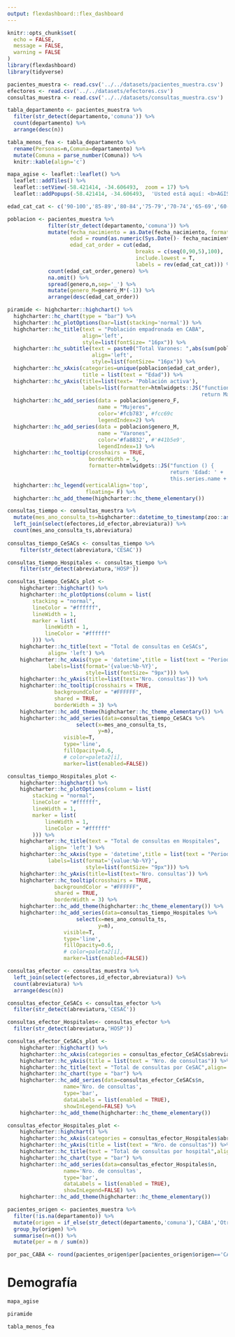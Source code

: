 ```yaml
---
output: flexdashboard::flex_dashboard
---     
```


```r
knitr::opts_chunk$set(
  echo = FALSE,
  message = FALSE,
  warning = FALSE
)
library(flexdashboard)
library(tidyverse)
```

```r
pacientes_muestra <- read.csv('../../datasets/pacientes_muestra.csv')
efectores <- read.csv('../../datasets/efectores.csv')
consultas_muestra <- read.csv('../../datasets/consultas_muestra.csv')
```

```r
tabla_departamento <- pacientes_muestra %>%
  filter(str_detect(departamento,'comuna')) %>% 
  count(departamento) %>%
  arrange(desc(n))

tabla_menos_fea <- tabla_departamento %>% 
  rename(Personas=n,Comuna=departamento) %>% 
  mutate(Comuna = parse_number(Comuna)) %>% 
  knitr::kable(align='c')
```

```r
mapa_agise <- leaflet::leaflet() %>%
  leaflet::addTiles() %>%
  leaflet::setView(-58.421414, -34.606493,  zoom = 17) %>%
  leaflet::addPopups(-58.421414, -34.606493,  'Usted está aquí: <b>AGISE</b>')
```

```r
edad_cat_cat <- c('90-100','85-89','80-84','75-79','70-74','65-69','60-64','55-59','50-54','45-49','40-44','35-39','30-34','25-29','20-24','15-19','10-14','5-9','0-4')

poblacion <- pacientes_muestra %>% 
             filter(str_detect(departamento,'comuna')) %>% 
             mutate(fecha_nacimiento = as.Date(fecha_nacimiento, format="%d/%m/%Y"),
                    edad = round(as.numeric(Sys.Date()- fecha_nacimiento)/365.25),
                    edad_cat_order = cut(edad,
                                         breaks = c(seq(0,90,5),100),
                                         include.lowest = T,
                                         labels = rev(edad_cat_cat))) %>%
             count(edad_cat_order,genero) %>%
             na.omit() %>% 
             spread(genero,n,sep='_') %>% 
             mutate(genero_M=genero_M*(-1)) %>% 
             arrange(desc(edad_cat_order))

piramide <- highcharter::highchart() %>%
  highcharter::hc_chart(type = "bar") %>%
  highcharter::hc_plotOptions(bar=list(stacking='normal')) %>%
  highcharter::hc_title(text = "Población empadronada en CABA",
                        align='left',
                        style=list(fontSize= "16px")) %>%
  highcharter::hc_subtitle(text = paste0("Total Varones: ",abs(sum(poblacion$genero_M))," | Total Mujeres:",sum(poblacion$genero_F)),
                           align='left',
                           style=list(fontSize= "16px")) %>%
  highcharter::hc_xAxis(categories=unique(poblacion$edad_cat_order),
                        title = list(text = "Edad")) %>%
  highcharter::hc_yAxis(title=list(text= 'Población activa'),
                        labels=list(formatter=htmlwidgets::JS("function () {
                                                              return Math.abs(this.value)}"))) %>%
  highcharter::hc_add_series(data = poblacion$genero_F,
                             name = "Mujeres",
                             color='#fcb783', #fcc69c
                             legendIndex=2) %>%
  highcharter::hc_add_series(data = poblacion$genero_M,
                             name = "Varones",
                             color='#fa8832', #'#41b5e9',
                             legendIndex=1) %>%
  highcharter::hc_tooltip(crosshairs = TRUE,
                          borderWidth = 5,
                          formatter=htmlwidgets::JS("function () {
                                                    return 'Edad: ' + '<b>' + this.x + '</b><br/>' +
                                                    this.series.name + ': ' + '<b>' + Math.abs(this.y) + '</b>'}")) %>%
  highcharter::hc_legend(verticalAlign='top',
                         floating= F) %>%
  highcharter::hc_add_theme(highcharter::hc_theme_elementary())
```

```r
consultas_tiempo <- consultas_muestra %>%
  mutate(mes_ano_consulta_ts=highcharter::datetime_to_timestamp(zoo::as.Date(fecha_consulta, format="%d/%m/%Y"))) %>% 
  left_join(select(efectores,id_efector,abreviatura)) %>% 
  count(mes_ano_consulta_ts,abreviatura) 
  
consultas_tiempo_CeSACs <- consultas_tiempo %>% 
    filter(str_detect(abreviatura,'CESAC')) 

consultas_tiempo_Hospitales <- consultas_tiempo %>% 
    filter(str_detect(abreviatura,'HOSP')) 

consultas_tiempo_CeSACs_plot <-
    highcharter::highchart() %>%
    highcharter::hc_plotOptions(column = list(
        stacking = "normal",
        lineColor = "#ffffff",
        lineWidth = 1,
        marker = list(
            lineWidth = 1,
            lineColor = "#ffffff"
        ))) %>%
    highcharter::hc_title(text = "Total de consultas en CeSACs",
             align= 'left') %>%
    highcharter::hc_xAxis(type = 'datetime',title = list(text = "Periodo"),
             labels=list(format='{value:%b-%Y}',
                         style=list(fontSize= "9px"))) %>%
    highcharter::hc_yAxis(title=list(text='Nro. consultas')) %>%
    highcharter::hc_tooltip(crosshairs = TRUE,
               backgroundColor = "#FFFFFF",
               shared = TRUE,
               borderWidth = 3) %>%
    highcharter::hc_add_theme(highcharter::hc_theme_elementary()) %>% 
    highcharter::hc_add_series(data=consultas_tiempo_CeSACs %>%
                      select(x=mes_ano_consulta_ts,
                             y=n),
                  visible=T,
                  type='line',
                  fillOpacity=0.6,
                  # color=paleta2[i],
                  marker=list(enabled=FALSE))

consultas_tiempo_Hospitales_plot <-
    highcharter::highchart() %>%
    highcharter::hc_plotOptions(column = list(
        stacking = "normal",
        lineColor = "#ffffff",
        lineWidth = 1,
        marker = list(
            lineWidth = 1,
            lineColor = "#ffffff"
        ))) %>%
    highcharter::hc_title(text = "Total de consultas en Hospitales",
             align= 'left') %>%
    highcharter::hc_xAxis(type = 'datetime',title = list(text = "Periodo"),
             labels=list(format='{value:%b-%Y}',
                         style=list(fontSize= "9px"))) %>%
    highcharter::hc_yAxis(title=list(text='Nro. consultas')) %>%
    highcharter::hc_tooltip(crosshairs = TRUE,
               backgroundColor = "#FFFFFF",
               shared = TRUE,
               borderWidth = 3) %>%
    highcharter::hc_add_theme(highcharter::hc_theme_elementary()) %>% 
    highcharter::hc_add_series(data=consultas_tiempo_Hospitales %>%
                      select(x=mes_ano_consulta_ts,
                             y=n),
                  visible=T,
                  type='line',
                  fillOpacity=0.6,
                  # color=paleta2[i],
                  marker=list(enabled=FALSE))
```

```r
consultas_efector <- consultas_muestra %>%
  left_join(select(efectores,id_efector,abreviatura)) %>% 
  count(abreviatura) %>%
  arrange(desc(n))

consultas_efector_CeSACs <- consultas_efector %>% 
  filter(str_detect(abreviatura,'CESAC'))

consultas_efector_Hospitales<- consultas_efector %>% 
  filter(str_detect(abreviatura,'HOSP'))

consultas_efector_CeSACs_plot <-
    highcharter::highchart() %>%
    highcharter::hc_xAxis(categories = consultas_efector_CeSACs$abreviatura) %>%
    highcharter::hc_yAxis(title = list(text = "Nro. de consultas")) %>%
    highcharter::hc_title(text = "Total de consultas por CeSAC",align='left') %>%
    highcharter::hc_chart(type = "bar") %>%
    highcharter::hc_add_series(data=consultas_efector_CeSACs$n,
                  name='Nro. de consultas',
                  type='bar',
                  dataLabels = list(enabled = TRUE),
                  showInLegend=FALSE) %>%
    highcharter::hc_add_theme(highcharter::hc_theme_elementary())

consultas_efector_Hospitales_plot <-
    highcharter::highchart() %>%
    highcharter::hc_xAxis(categories = consultas_efector_Hospitales$abreviatura) %>%
    highcharter::hc_yAxis(title = list(text = "Nro. de consultas")) %>%
    highcharter::hc_title(text = "Total de consultas por hospital",align='left') %>%
    highcharter::hc_chart(type = "bar") %>%
    highcharter::hc_add_series(data=consultas_efector_Hospitales$n,
                  name='Nro. de consultas',
                  type='bar',
                  dataLabels = list(enabled = TRUE),
                  showInLegend=FALSE) %>%
    highcharter::hc_add_theme(highcharter::hc_theme_elementary())
```

```r
pacientes_origen <- pacientes_muestra %>% 
  filter(!is.na(departamento)) %>% 
  mutate(origen = if_else(str_detect(departamento,'comuna'),'CABA','Otro')) %>% 
  group_by(origen) %>% 
  summarise(n=n()) %>% 
  mutate(per = n / sum(n))

por_pac_CABA <- round(pacientes_origen$per[pacientes_origen$origen=='CABA'],2)*100
```


Demografía
===

```r
mapa_agise
```

```r
piramide
```

```r
tabla_menos_fea
```

